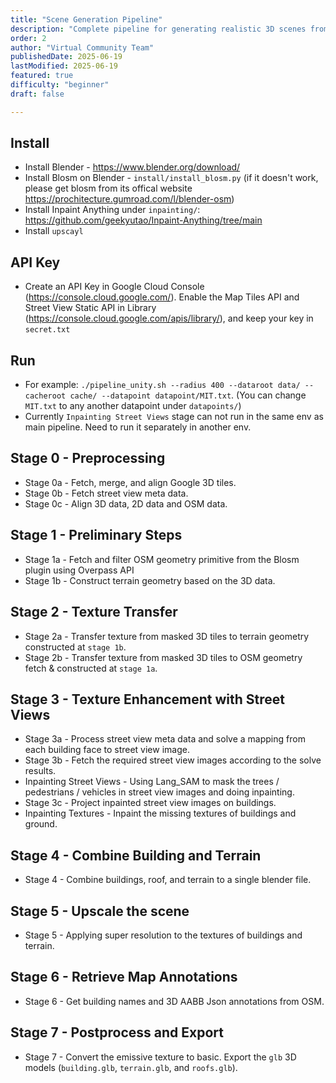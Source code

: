 ```yaml
---
title: "Scene Generation Pipeline"
description: "Complete pipeline for generating realistic 3D scenes from real-world data"
order: 2
author: "Virtual Community Team"
publishedDate: 2025-06-19
lastModified: 2025-06-19
featured: true
difficulty: "beginner"
draft: false

---
```


## Install
* Install Blender - https://www.blender.org/download/
* Install Blosm on Blender - `install/install_blosm.py` (if it doesn't work, please get blosm from its offical website https://prochitecture.gumroad.com/l/blender-osm)
* Install Inpaint Anything under `inpainting/`: https://github.com/geekyutao/Inpaint-Anything/tree/main
* Install `upscayl`

## API Key
* Create an API Key in Google Cloud Console (https://console.cloud.google.com/). Enable the Map Tiles API and Street View Static API in Library (https://console.cloud.google.com/apis/library/), and keep your key in `secret.txt`

## Run
* For example: `./pipeline_unity.sh --radius 400 --dataroot data/ --cacheroot cache/ --datapoint datapoint/MIT.txt`. (You can change `MIT.txt` to any another datapoint under `datapoints/`)
* Currently `Inpainting Street Views` stage can not run in the same env as main pipeline. Need to run it separately in another env.

## Stage 0 - Preprocessing

* Stage 0a - Fetch, merge, and align Google 3D tiles.
* Stage 0b - Fetch street view meta data.
* Stage 0c - Align 3D data, 2D data and OSM data.

## Stage 1 - Preliminary Steps

* Stage 1a - Fetch and filter OSM geometry primitive from the Blosm plugin using Overpass API
* Stage 1b - Construct terrain geometry based on the 3D data.

## Stage 2 - Texture Transfer

* Stage 2a - Transfer texture from masked 3D tiles to terrain geometry constructed at `stage 1b`.
* Stage 2b - Transfer texture from masked 3D tiles to OSM geometry fetch & constructed at `stage 1a`.

## Stage 3 - Texture Enhancement with Street Views

* Stage 3a - Process street view meta data and solve a mapping from each building face to street view image.
* Stage 3b - Fetch the required street view images according to the solve results.
* Inpainting Street Views - Using Lang_SAM to mask the trees / pedestrians / vehicles in street view images and doing inpainting.
* Stage 3c - Project inpainted street view images on buildings.
* Inpainting Textures - Inpaint the missing textures of buildings and ground.

## Stage 4 - Combine Building and Terrain

* Stage 4 - Combine buildings, roof, and terrain to a single blender file.

## Stage 5 - Upscale the scene

* Stage 5 - Applying super resolution to the textures of buildings and terrain.

## Stage 6 - Retrieve Map Annotations

* Stage 6 - Get building names and 3D AABB Json annotations from OSM.

## Stage 7 - Postprocess and Export

* Stage 7 - Convert the emissive texture to basic. Export the `glb` 3D models (`building.glb`, `terrain.glb`, and `roofs.glb`).
